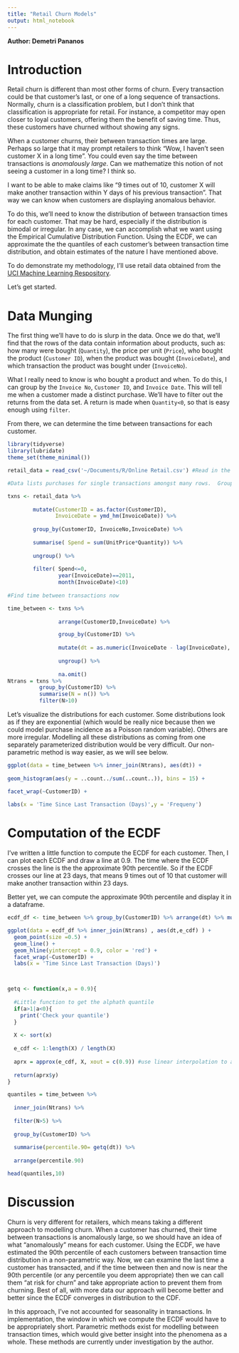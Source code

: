 ```yaml
---
title: "Retail Churn Models"
output: html_notebook
---
```

**Author: Demetri Pananos **




# Introduction

Retail churn is different than most other forms of churn.  Every transaction could be that customer's last, or one of a long sequence of transactions.  Normally, churn is a classification problem, but I don't think that classification is appropriate for retail.  For instance, a competitor may open closer to loyal customers, offering them the benefit of saving time.  Thus, these customers have churned without showing any signs.

When a customer churns, their between transaction times are large.  Perhaps so large that it may prompt retailers to think "Wow, I haven't seen customer X in a long time". You could even say the time between transactions is *anomalously large*.  Can we mathematize this notion of not seeing a customer in a long time?  I think so.

I want to be able to make claims like "9 times out of 10, customer X will make another transaction within Y days of his previous transaction".  That way we can know when customers are displaying anomalous behavior.

To do this, we'll need to know the distribution of between transaction times for each customer.  That may be hard, especially if the distribution is bimodal or irregular.  In any case, we can accomplish what we want using the Empirical Cumulative Distribution Function.  Using the ECDF, we can approximate the the quantiles of each customer's between transaction time distribution, and obtain estimates of the nature I have mentioned above.

To do demonstrate my methodology, I'll use retail data obtained from the [UCI Machine Learning Respository](http://archive.ics.uci.edu/ml/datasets/online+retail).  

Let's get started.


# Data Munging

The first thing we'll have to do is slurp in the data.  Once we do that, we'll find that the rows of the data contain information about products, such as: how many were bought (`Quantity`), the price per unit (`Price`), who bought the product (`Customer ID`), when the product was bought (`InvoiceDate`), and which transaction the product was bought under (`InvoiceNo`).

What I really need to know is who bought a product and when.  To do this, I can group by the `Invoice No`, `Customer ID`, and `Invoice Date`.  This will tell me when a customer made a distinct purchase.  We'll have to filter out the returns from the data set.  A return is made when `Quantity<0`, so that is easy enough using `filter`.

From there, we can determine the time between transactions for each customer.


```r





library(tidyverse)
library(lubridate)
theme_set(theme_minimal())

retail_data = read_csv('~/Documents/R/Online Retail.csv') #Read in the data

#Data lists purchases for single transactions amongst many rows.  Group them to see single txns

txns <- retail_data %>% 
  
        mutate(CustomerID = as.factor(CustomerID),
               InvoiceDate = ymd_hm(InvoiceDate)) %>% 
  
        group_by(CustomerID, InvoiceNo,InvoiceDate) %>% 
  
        summarise( Spend = sum(UnitPrice*Quantity)) %>% 
  
        ungroup() %>% 
  
        filter( Spend<=0,
                year(InvoiceDate)==2011,
                month(InvoiceDate)<10) 
        
#Find time between transactions now

time_between <- txns %>% 
  
                arrange(CustomerID,InvoiceDate) %>% 

                group_by(CustomerID) %>% 
    
                mutate(dt = as.numeric(InvoiceDate - lag(InvoiceDate), unit=  'days')) %>% 
          
                ungroup() %>% 
          
                na.omit()
Ntrans = txns %>% 
          group_by(CustomerID) %>% 
          summarise(N = n()) %>% 
          filter(N>10)
```
 
 
 Let's visualize the distributions for each customer.  Some distributions look as if they are exponential (which would be really nice because then we could model purchase incidence as a Poisson random variable).  Others are more irregular.  Modelling all these distributions as coming from one separately parameterized distribution would be very difficult.  Our non-parametric method is way easier, as we will see below.
```r
ggplot(data = time_between %>% inner_join(Ntrans), aes(dt)) + 
  
geom_histogram(aes(y = ..count../sum(..count..)), bins = 15) +

facet_wrap(~CustomerID) +
  
labs(x = 'Time Since Last Transaction (Days)',y = 'Frequeny')

```

# Computation of the ECDF
 
I've written a little function to compute the ECDF for each customer.  Then, I can plot each ECDF and draw a line at 0.9.  The time where the ECDF crosses the line is the the approximate 90th percentile.  So if the ECDF crosses our line at 23 days, that means 9 times out of 10 that customer will make another transaction within 23 days.

Better yet, we can compute the approximate 90th percentile and display it in a dataframe.


```r
ecdf_df <- time_between %>% group_by(CustomerID) %>% arrange(dt) %>% mutate(e_cdf = 1:length(dt)/length(dt))

ggplot(data = ecdf_df %>% inner_join(Ntrans) , aes(dt,e_cdf) ) + 
  geom_point(size =0.5) +
  geom_line() + 
  geom_hline(yintercept = 0.9, color = 'red') + 
  facet_wrap(~CustomerID) +
  labs(x = 'Time Since Last Transaction (Days)')




```

```r
getq <- function(x,a = 0.9){
  
  #Little function to get the alphath quantile
  if(a>1|a<0){
    print('Check your quantile')
  }
  
  X <- sort(x)
  
  e_cdf <- 1:length(X) / length(X)
  
  aprx = approx(e_cdf, X, xout = c(0.9)) #use linear interpolation to approx 90th percentile
  
  return(aprx$y)
}

quantiles = time_between %>% 
  
  inner_join(Ntrans) %>% 
  
  filter(N>5) %>% 
  
  group_by(CustomerID) %>% 
  
  summarise(percentile.90= getq(dt)) %>% 
  
  arrange(percentile.90)

head(quantiles,10)
```


# Discussion

Churn is very different for retailers, which means taking a different approach to modelling churn.  When a customer has churned, their time between transactions is anomalously large, so we should have an idea of what "anomalously" means for each customer.  Using the ECDF, we have estimated the 90th percentile of each customers between transaction time distribution in a non-parametric way. Now, we can examine the last time a customer has transacted, and if the time between then and now is near the 90th percentile (or any percentile you deem appropriate) then we can call them "at risk for churn" and take appropriate action to prevent them from churning.  Best of all, with more data our approach will become better and better since the ECDF converges in distribution to the CDF.

In this approach, I've not accounted for seasonality in transactions.  In implementation, the window in which we compute the ECDF would have to be appropriately short.  Parametric methods exist for modelling between transaction times, which would give better insight into the phenomena as a whole.  These methods are currently under investigation by the author.